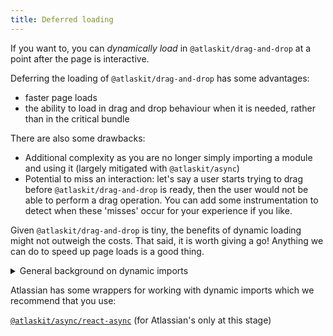 ```yaml
---
title: Deferred loading
---
```


If you want to, you can _dynamically load_ in `@atlaskit/drag-and-drop` at a point after the page is interactive.

Deferring the loading of `@atlaskit/drag-and-drop` has some advantages:

- faster page loads
- the ability to load in drag and drop behaviour when it is needed, rather than in the critical bundle

There are also some drawbacks:

- Additional complexity as you are no longer simply importing a module and using it (largely mitigated with `@atlaskit/async`)
- Potential to miss an interaction: let's say a user starts trying to drag before `@atlaskit/drag-and-drop` is ready, then the user would not be able to perform a drag operation. You can add some instrumentation to detect when these 'misses' occur for your experience if you like.

Given `@atlaskit/drag-and-drop` is tiny, the benefits of dynamic loading might not outweigh the costs. That said, it is worth giving a go! Anything we can do to speed up page loads is a good thing.

<details>
  <summary>General background on dynamic imports</summary>

Modern bundles often support _dynamic imports_; which sounds scary, but really it is just this:

```ts
import('module-name').then(module => {
  // use the module
});

// or using await
const module = await import('@atlaskit/drag-and-drop/element');
```

You can use dynamic imports to do things like deferring the import of a module until a `react` useEffect

```ts
useEffect(() => {
  let isActive = true;
  // could also use an `AbortController` if your bundler supports it
  import('@atlaskit/drag-and-drop/adapter/element').then(module => {
    if(!isActive) {
      return;
    }
    // do something with module
  }
  return () => {
    isActive = false;
  }
}, [])
```

- [Webpack: lazy loading](https://webpack.js.org/guides/lazy-loading/)
- [Parcel: dynamic imports](https://parceljs.org/features/code-splitting/)

Note: we don't recommend using these techniques directly. We have created `@atlaskit/async` to handle a lot of the complexity, performance and edge cases in this space.

</details>

Atlassian has some wrappers for working with dynamic imports which we recommend that you use:

[`@atlaskit/async/react-async`](https://go/react-async) (for Atlassian's only at this stage)
